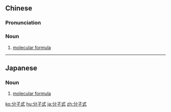 ==Chinese==
{{zh-forms|type=21}}

===Pronunciation===
{{zh-pron
|m=fēnzǐshì
|cat=n
}}

===Noun===
{{zh-noun}}

# {{lb|zh|chemistry}} [[molecular formula]]

----

==Japanese==
{{ja-kanjitab|分|子|式}}

===Noun===
{{ja-noun|ぶんししき}}

# {{lb|ja|chemistry}} [[molecular formula]]

[[ko:分子式]]
[[hu:分子式]]
[[ja:分子式]]
[[zh:分子式]]